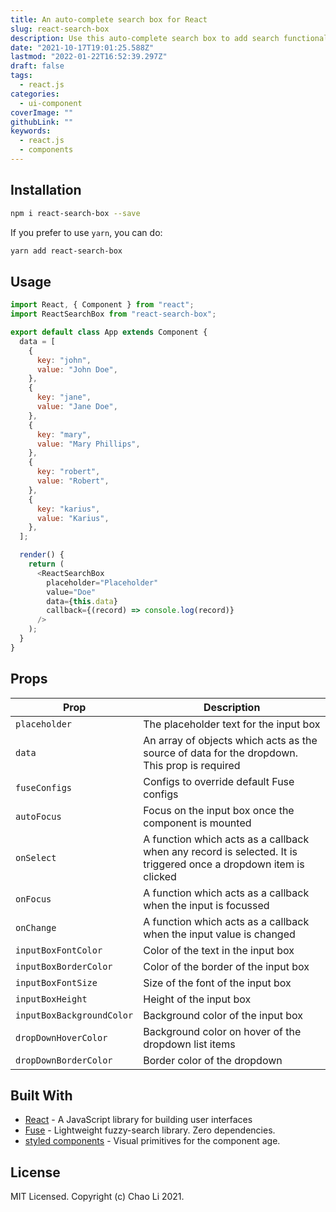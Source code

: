 ```yaml
---
title: An auto-complete search box for React
slug: react-search-box
description: Use this auto-complete search box to add search functionality to your application.
date: "2021-10-17T19:01:25.588Z"
lastmod: "2022-01-22T16:52:39.297Z"
draft: false
tags:
  - react.js
categories:
  - ui-component
coverImage: ""
githubLink: ""
keywords:
  - react.js
  - components
---
```


<Jumbotron
  description="An auto-complete search box for React"
  githubLink="https://github.com/ghoshnirmalya/react-search-box"
  demoLink="https://codesandbox.io/s/react-search-box-example-cra-17ml6"
/>

## Installation

```bash
npm i react-search-box --save
```

If you prefer to use `yarn`, you can do:

```bash
yarn add react-search-box
```

## Usage

```js
import React, { Component } from "react";
import ReactSearchBox from "react-search-box";

export default class App extends Component {
  data = [
    {
      key: "john",
      value: "John Doe",
    },
    {
      key: "jane",
      value: "Jane Doe",
    },
    {
      key: "mary",
      value: "Mary Phillips",
    },
    {
      key: "robert",
      value: "Robert",
    },
    {
      key: "karius",
      value: "Karius",
    },
  ];

  render() {
    return (
      <ReactSearchBox
        placeholder="Placeholder"
        value="Doe"
        data={this.data}
        callback={(record) => console.log(record)}
      />
    );
  }
}
```

## Props

| Prop                      | Description                                                                                                      |
| ------------------------- | ---------------------------------------------------------------------------------------------------------------- |
| `placeholder`             | The placeholder text for the input box                                                                           |
| `data`                    | An array of objects which acts as the source of data for the dropdown. This prop is required                     |
| `fuseConfigs`             | Configs to override default Fuse configs                                                                         |
| `autoFocus`               | Focus on the input box once the component is mounted                                                             |
| `onSelect`                | A function which acts as a callback when any record is selected. It is triggered once a dropdown item is clicked |
| `onFocus`                 | A function which acts as a callback when the input is focussed                                                   |
| `onChange`                | A function which acts as a callback when the input value is changed                                              |
| `inputBoxFontColor`       | Color of the text in the input box                                                                               |
| `inputBoxBorderColor`     | Color of the border of the input box                                                                             |
| `inputBoxFontSize`        | Size of the font of the input box                                                                                |
| `inputBoxHeight`          | Height of the input box                                                                                          |
| `inputBoxBackgroundColor` | Background color of the input box                                                                                |
| `dropDownHoverColor`      | Background color on hover of the dropdown list items                                                             |
| `dropDownBorderColor`     | Border color of the dropdown                                                                                     |

## Built With

- [React](https://reactjs.org/) - A JavaScript library for building user interfaces
- [Fuse](http://fusejs.io/) - Lightweight fuzzy-search library. Zero dependencies.
- [styled components](https://www.styled-components.com/) - Visual primitives for the component age.

## License

MIT Licensed. Copyright (c) Chao Li 2021.
